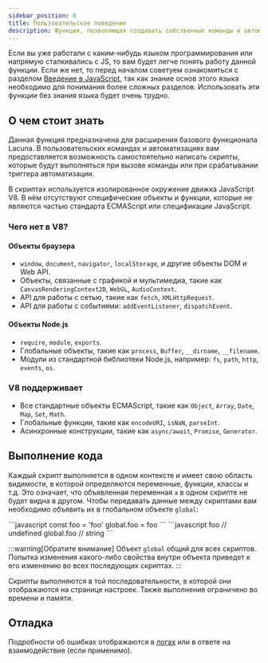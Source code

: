 ```yaml
---
sidebar_position: 0
title: Пользовательское поведение
description: Функция, позволяющая создавать собственные команды и автоматизации с помощью языка JavaScript
---
```


Если вы уже работали с каким-нибудь языком программирования или напрямую сталкивались с JS, то вам будет легче понять работу данной функции. Если же нет, то перед началом советуем ознакомиться с разделом [Введение в JavaScript](./introduction-to-javascript.mdx), так как знание основ этого языка необходимо для понимания более сложных разделов. Использовать эти функции без знания языка будет очень трудно.

## О чем стоит знать

Данная функция предназначена для расширения базового функционала Lacuna. В пользовательских командах и автоматизациях вам предоставляется возможность самостоятельно написать скрипты, которые будут выполняться при вызове команды или при срабатывании триггера автоматизации.

В скриптах используется изолированное окружение движка JavaScript V8. В нём отсутствуют специфические объекты и функции, которые не являются частью стандарта ECMAScript или спецификации JavaScript.

### Чего нет в V8?

#### Объекты браузера

- `window`, `document`, `navigator`, `localStorage`, и другие объекты DOM и Web API.
- Объекты, связанные с графикой и мультимедиа, такие как `CanvasRenderingContext2D`, `WebGL`, `AudioContext`.
- API для работы с сетью, такие как `fetch`, `XMLHttpRequest`.
- API для работы с событиями: `addEventListener`, `dispatchEvent`.

#### Объекты Node.js

- `require`, `module`, `exports`.
- Глобальные объекты, такие как `process`, `Buffer`, `__dirname`, `__filename`.
- Модули из стандартной библиотеки Node.js, например: `fs`, `path`, `http`, `events`, `os`.

### V8 поддерживает

- Все стандартные объекты ECMAScript, такие как `Object`, `Array`, `Date`, `Map`, `Set`, `Math`.
- Глобальные функции, такие как `encodeURI`, `isNaN`, `parseInt`.
- Асинхронные конструкции, такие как `async/await`, `Promise`, `Generator`.

## Выполнение кода

Каждый скрипт выполняется в одном контексте и имеет свою область видимости, в которой определяются переменные, функции, классы и т.д. Это означает, что объявленная переменная `a` в одном скрипте не будет видна в другом. Чтобы передавать данные между скриптами вам необходимо объявить их в глобальном объекте `global`:

<Tabs>
  <TabItem value="s1" label="Script 001" default>
    ```javascript
    const foo = 'foo'
    global.foo = foo
    ```
  </TabItem>
  <TabItem value="s2" label="Script 002">
    ```javascript
    foo // undefined
    global.foo // string
    ```
  </TabItem>
</Tabs>

:::warning[Обратите внимание]
Объект `global` общий для всех скриптов. Попытка изменения какого-либо свойства внутри объекта приведет к его изменению во всех последующих скриптах.
:::

Скрипты выполняются в той последовательности, в которой они отображаются на странице настроек. Также выполнение ограничено во времени и памяти.

## Отладка

Подробности об ошибках отображаются в [логах](../guides/download-logs.mdx) или в ответе на взаимодействие (если применимо).
